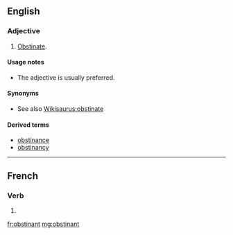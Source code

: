 ==English==

===Adjective===
{{en-adj}}

# {{label|en|proscribed}} [[obstinate|Obstinate]].

====Usage notes====
* {{sense|obstinate}} The adjective {{m|en|obstinate}} is usually preferred.

====Synonyms====
* See also [[Wikisaurus:obstinate]]

====Derived terms====
* [[obstinance]]
* [[obstinancy]]

----

==French==

===Verb===
{{head|fr|present participle}}

# {{present participle of|obstiner|lang=fr|nocat=1}}

[[fr:obstinant]]
[[mg:obstinant]]